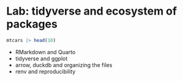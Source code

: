 # Lab: tidyverse and ecosystem of packages

```r
mtcars |> head(10)
```

- RMarkdown and Quarto
- tidyverse and ggplot
- arrow, duckdb and organizing the files
- renv and reproducibility